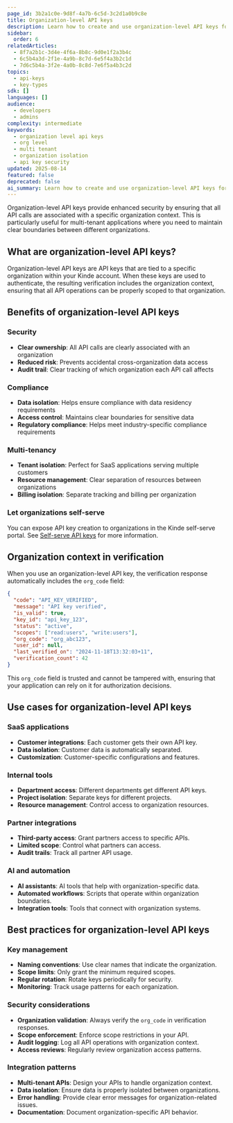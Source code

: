 ```yaml
---
page_id: 3b2a1c0e-9d8f-4a7b-6c5d-3c2d1a0b9c8e
title: Organization-level API keys
description: Learn how to create and use organization-level API keys for secure, isolated access to organization-specific resources
sidebar:
  order: 6
relatedArticles:
  - 8f7a2b1c-3d4e-4f6a-8b8c-9d0e1f2a3b4c
  - 6c5b4a3d-2f1e-4a9b-8c7d-6e5f4a3b2c1d
  - 7d6c5b4a-3f2e-4a0b-8c8d-7e6f5a4b3c2d
topics:
  - api-keys
  - key-types
sdk: []
languages: []
audience:
  - developers
  - admins
complexity: intermediate
keywords:
  - organization level api keys
  - org level
  - multi tenant
  - organization isolation
  - api key security
updated: 2025-08-14
featured: false
deprecated: false
ai_summary: Learn how to create and use organization-level API keys for secure, isolated access to organization-specific resources.
---
```


Organization-level API keys provide enhanced security by ensuring that all API calls are associated with a specific organization context. This is particularly useful for multi-tenant applications where you need to maintain clear boundaries between different organizations.

## What are organization-level API keys?

Organization-level API keys are API keys that are tied to a specific organization within your Kinde account. When these keys are used to authenticate, the resulting verification includes the organization context, ensuring that all API operations can be properly scoped to that organization.

## Benefits of organization-level API keys

### Security

- **Clear ownership**: All API calls are clearly associated with an organization
- **Reduced risk**: Prevents accidental cross-organization data access
- **Audit trail**: Clear tracking of which organization each API call affects

### Compliance

- **Data isolation**: Helps ensure compliance with data residency requirements
- **Access control**: Maintains clear boundaries for sensitive data
- **Regulatory compliance**: Helps meet industry-specific compliance requirements

### Multi-tenancy

- **Tenant isolation**: Perfect for SaaS applications serving multiple customers
- **Resource management**: Clear separation of resources between organizations
- **Billing isolation**: Separate tracking and billing per organization

### Let organizations self-serve

You can expose API key creation to organizations in the Kinde self-serve portal. See [Self-serve API keys](/manage-your-apis/add-manage-api-keys/self-serve-api-keys/) for more information.

## Organization context in verification

When you use an organization-level API key, the verification response automatically includes the `org_code` field:

```json
{
  "code": "API_KEY_VERIFIED",
  "message": "API key verified",
  "is_valid": true,
  "key_id": "api_key_123",
  "status": "active",
  "scopes": ["read:users", "write:users"],
  "org_code": "org_abc123",
  "user_id": null,
  "last_verified_on": "2024-11-18T13:32:03+11",
  "verification_count": 42
}
```

This `org_code` field is trusted and cannot be tampered with, ensuring that your application can rely on it for authorization decisions.

## Use cases for organization-level API keys

### SaaS applications

- **Customer integrations**: Each customer gets their own API key.
- **Data isolation**: Customer data is automatically separated.
- **Customization**: Customer-specific configurations and features.

### Internal tools

- **Department access**: Different departments get different API keys.
- **Project isolation**: Separate keys for different projects.
- **Resource management**: Control access to organization resources.

### Partner integrations

- **Third-party access**: Grant partners access to specific APIs.
- **Limited scope**: Control what partners can access.
- **Audit trails**: Track all partner API usage.

### AI and automation

- **AI assistants**: AI tools that help with organization-specific data.
- **Automated workflows**: Scripts that operate within organization boundaries.
- **Integration tools**: Tools that connect with organization systems.

## Best practices for organization-level API keys

### Key management

- **Naming conventions**: Use clear names that indicate the organization.
- **Scope limits**: Only grant the minimum required scopes.
- **Regular rotation**: Rotate keys periodically for security.
- **Monitoring**: Track usage patterns for each organization.

### Security considerations

- **Organization validation**: Always verify the `org_code` in verification responses.
- **Scope enforcement**: Enforce scope restrictions in your API.
- **Audit logging**: Log all API operations with organization context.
- **Access reviews**: Regularly review organization access patterns.

### Integration patterns

- **Multi-tenant APIs**: Design your APIs to handle organization context.
- **Data isolation**: Ensure data is properly isolated between organizations.
- **Error handling**: Provide clear error messages for organization-related issues.
- **Documentation**: Document organization-specific API behavior.
